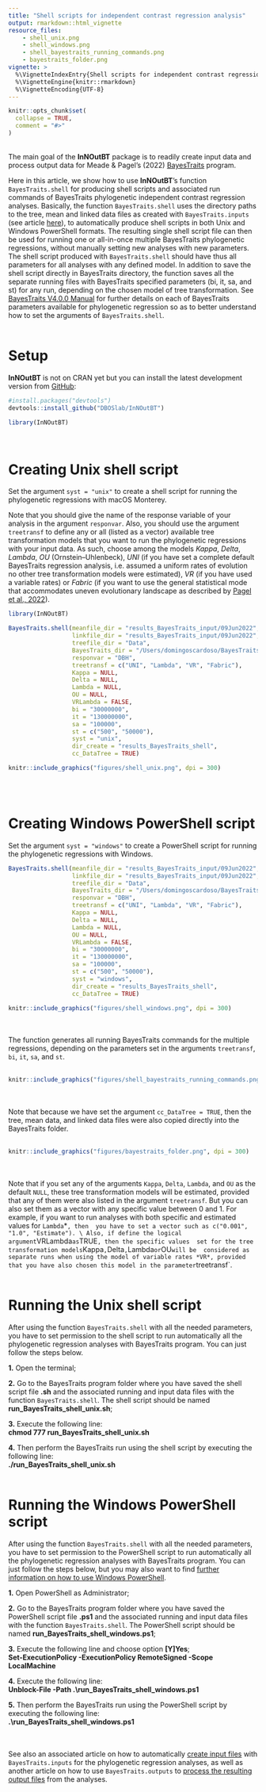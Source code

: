 ```yaml
---
title: "Shell scripts for independent contrast regression analysis"
output: rmarkdown::html_vignette
resource_files:
    - shell_unix.png
    - shell_windows.png
    - shell_bayestraits_running_commands.png
    - bayestraits_folder.png
vignette: >
  %\VignetteIndexEntry{Shell scripts for independent contrast regression analysis}
  %\VignetteEngine{knitr::rmarkdown}
  %\VignetteEncoding{UTF-8}
---
```


```r
knitr::opts_chunk$set(
  collapse = TRUE,
  comment = "#>"
)
```

\
The main goal of the __InNOutBT__ package is to readily create input data and
process output data for Meade & Pagel's (2022) [BayesTraits](http://www.evolution.reading.ac.uk/BayesTraitsV4.0.0/BayesTraitsV4.0.0.html) 
program.\

Here in this article, we show how to use __InNOutBT__'s function `BayesTraits.shell`
for producing shell scripts and associated run commands of BayesTraits phylogenetic 
independent contrast regression analyses. Basically, the function `BayesTraits.shell`
uses the directory paths to the tree, mean and linked data files as created with
`BayesTraits.inputs` (see article [here](https://dboslab.github.io/InNOutBT/articles/independent_contrast_regression_inputs.html)),
to automatically produce shell scripts in both Unix and Windows PowerShell formats. 
The resulting single shell script file can then be used for running one or all-in-once
multiple BayesTraits phylogenetic regressions, without manually setting new analyses
with new parameters. The shell script produced with `BayesTraits.shell` should 
have thus all parameters for all analyses with any defined model. In addition to 
save the shell script directly in BayesTraits directory, the function saves all 
the separate running files with BayesTraits specified parameters (bi, it, sa, and
st) for any run, depending on the chosen model of tree transformation. See [BayesTraits V4.0.0 Manual](http://www.evolution.reading.ac.uk/BayesTraitsV4.0.0/Files/BayesTraitsV4.0.0-Manual.pdf)
for further details on each of BayesTraits parameters available for phylogenetic
regression so as to better understand how to set the arguments of `BayesTraits.shell`.\
\

# Setup

__InNOutBT__ is not on CRAN yet but you can install the latest development version 
from [GitHub](https://github.com/):

``` r
#install.packages("devtools")
devtools::install_github("DBOSlab/InNOutBT")
```
```r
library(InNOutBT)
```
\

# Creating Unix shell script

Set the argument `syst = "unix"` to create a shell script for running the phylogenetic
regressions with macOS Monterey.\

Note that you should give the name of the response variable of your analysis in
the argument `responvar`. Also, you should use the argument `treetransf` to define
any or all (listed as a vector) available tree transformation models that you want
to run the phylogenetic regressions with your input data. As such, choose among 
the models *Kappa*, *Delta*, *Lambda*, *OU* (Ornstein–Uhlenbeck), *UNI* (if you 
have set a complete default BayesTraits regression analysis, i.e. assumed a uniform
rates of evolution no other tree transformation models were estimated), *VR* (if 
you have used a variable rates) or *Fabric* (if you want to use the general statistical
mode that accommodates uneven evolutionary landscape as described by [Pagel et al., 2022](https://doi.org/10.1038/s41467-022-28595-z)).\

```r
library(InNOutBT)

BayesTraits.shell(meanfile_dir = "results_BayesTraits_input/09Jun2022",
                  linkfile_dir = "results_BayesTraits_input/09Jun2022",
                  treefile_dir = "Data",
                  BayesTraits_dir = "/Users/domingoscardoso/BayesTraitsV4",
                  responvar = "DBH",
                  treetransf = c("UNI", "Lambda", "VR", "Fabric"),
                  Kappa = NULL,
                  Delta = NULL,
                  Lambda = NULL,
                  OU = NULL,
                  VRLambda = FALSE,
                  bi = "30000000",
                  it = "130000000",
                  sa = "100000",
                  st = c("500", "50000"),
                  syst = "unix",
                  dir_create = "results_BayesTraits_shell",
                  cc_DataTree = TRUE)
```

```r
knitr::include_graphics("figures/shell_unix.png", dpi = 300)
```
\
\

# Creating Windows PowerShell script 

Set the argument `syst = "windows"` to create a PowerShell script for running the 
phylogenetic regressions with Windows. 

```r
BayesTraits.shell(meanfile_dir = "results_BayesTraits_input/09Jun2022",
                  linkfile_dir = "results_BayesTraits_input/09Jun2022",
                  treefile_dir = "Data",
                  BayesTraits_dir = "/Users/domingoscardoso/BayesTraitsV4",
                  responvar = "DBH",
                  treetransf = c("UNI", "Lambda", "VR", "Fabric"),
                  Kappa = NULL,
                  Delta = NULL,
                  Lambda = NULL,
                  OU = NULL,
                  VRLambda = FALSE,
                  bi = "30000000",
                  it = "130000000",
                  sa = "100000",
                  st = c("500", "50000"),
                  syst = "windows",
                  dir_create = "results_BayesTraits_shell",
                  cc_DataTree = TRUE)
```

```r
knitr::include_graphics("figures/shell_windows.png", dpi = 300)
```

\
\
The function generates all running BayesTraits commands for the multiple regressions,
depending on the parameters set in the arguments `treetransf`, `bi`, `it`, `sa`, 
and `st`.\
\
```r
knitr::include_graphics("figures/shell_bayestraits_running_commands.png", dpi = 300)
```

\
\
Note that because we have set the argument `cc_DataTree = TRUE`, then the tree, 
mean data, and linked data files were also copied directly into the BayesTraits folder.\
\
```r
knitr::include_graphics("figures/bayestraits_folder.png", dpi = 300)
```

\
\
Note that if you set any of the arguments `Kappa`, `Delta`, `Lambda`, and `OU` as
the default `NULL`, these tree transformation models will be estimated, provided
that any of them were also listed in the argument `treetransf`. But you can also
set them as a vector with any specific value between 0 and 1. For example, if you 
want to run analyses with both specific and estimated values for `Lambda`*`, then 
you have to set a vector such as c("0.001", "1.0", "Estimate").
\
Also, if define the logical argument `VRLambda` as `TRUE`, then the specific values 
set for the tree transformation models `Kappa`, `Delta`, `Lambda` or `OU` will be 
considered as separate runs when using the model of variable rates *VR*, provided 
that you have also chosen this model in the parameter `treetransf`.
\
\

# Running the Unix shell script 

After using the function `BayesTraits.shell` with all the needed parameters, you 
have to set permission to the shell script to run automatically all the phylogenetic 
regression analyses with BayesTraits program. You can just follow the steps below.\

__1.__ Open the terminal;\

__2.__ Go to the BayesTraits program folder where you have saved the shell script 
file __.sh__ and the associated running and input data files with the function `BayesTraits.shell`.
The shell script should be named __run_BayesTraits_shell_unix.sh__;\

__3.__ Execute the following line:\
__chmod 777 run_BayesTraits_shell_unix.sh__

__4.__ Then perform the BayesTraits run using the shell script by executing the following line:\
__./run_BayesTraits_shell_unix.sh__
\
\

# Running the Windows PowerShell script 

After using the function `BayesTraits.shell` with all the needed parameters, you 
have to set permission to the PowerShell script to run automatically all the 
phylogenetic regression analyses with BayesTraits program. You can just follow the
steps below, but you may also want to find [further information on how to use Windows PowerShell](https://docs.microsoft.com/en-us/powershell/module/microsoft.powershell.security/set-executionpolicy?view=powershell-7.2).

__1.__ Open PowerShell as Administrator;\

__2.__ Go to the BayesTraits program folder where you have saved the PowerShell script
file __.ps1__ and the associated running and input data files with the function `BayesTraits.shell`.
The PowerShell script should be named __run_BayesTraits_shell_windows.ps1__;\

__3.__ Execute the following line and choose option __[Y]Yes__;\
__Set-ExecutionPolicy -ExecutionPolicy RemoteSigned -Scope LocalMachine__

__4.__ Execute the following line:\
__Unblock-File -Path .\\run_BayesTraits_shell_windows.ps1__

__5.__ Then perform the BayesTraits run using the PowerShell script by executing the following line:\
__.\\run_BayesTraits_shell_windows.ps1__

\
\
See also an associated article on how to automatically [create input files ](https://dboslab.github.io/InNOutBT/articles/independent_contrast_regression_inputs.html)
with `BayesTraits.inputs` for the phylogenetic regression analyses, as well as another 
article on how to use `BayesTraits.outputs` to [process the resulting output files](https://dboslab.github.io/InNOutBT/articles/independent_contrast_regression_outputs.html) from the analyses.

